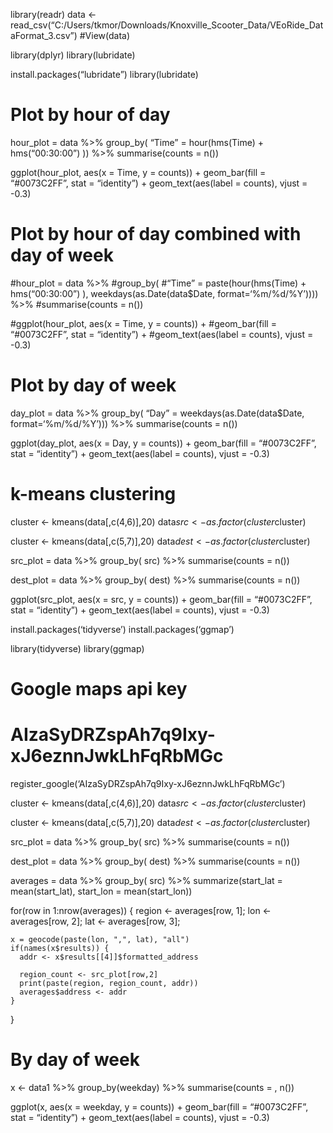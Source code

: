 library(readr)
data <- read_csv("C:/Users/tkmor/Downloads/Knoxville_Scooter_Data/VEoRide_DataFormat_3.csv")
#View(data)

  library(dplyr)
  library(lubridate)

  install.packages("lubridate")
library(lubridate)



# Plot by hour of day
hour_plot = data  %>%
group_by(
"Time" = hour(hms(Time) + hms("00:30:00") )) %>%
summarise(counts = n())


ggplot(hour_plot, aes(x = Time, y = counts)) + 
geom_bar(fill = "#0073C2FF", stat = "identity") +
geom_text(aes(label = counts), vjust = -0.3)




# Plot by hour of day combined with day of week
#hour_plot = data  %>%
#group_by(
#"Time" = paste(hour(hms(Time) + hms("00:30:00") ), weekdays(as.Date(data$Date, format='%m/%d/%Y')))) %>%
#summarise(counts = n())


#ggplot(hour_plot, aes(x = Time, y = counts)) + 
#geom_bar(fill = "#0073C2FF", stat = "identity") +
#geom_text(aes(label = counts), vjust = -0.3)



  
# Plot by day of week
day_plot = data  %>%
group_by(
"Day" = weekdays(as.Date(data$Date, format='%m/%d/%Y'))) %>%
summarise(counts = n())


ggplot(day_plot, aes(x = Day, y = counts)) + 
geom_bar(fill = "#0073C2FF", stat = "identity") +
geom_text(aes(label = counts), vjust = -0.3)



# k-means clustering
cluster <- kmeans(data[,c(4,6)],20)
data$src <- as.factor(cluster$cluster)

cluster <- kmeans(data[,c(5,7)],20)
data$dest <- as.factor(cluster$cluster)

src_plot = data  %>%
group_by(
src) %>%
summarise(counts = n())

dest_plot = data  %>%
group_by(
dest) %>%
summarise(counts = n())


ggplot(src_plot, aes(x = src, y = counts)) + 
geom_bar(fill = "#0073C2FF", stat = "identity") +
geom_text(aes(label = counts), vjust = -0.3)


install.packages('tidyverse')
install.packages('ggmap')

library(tidyverse)
library(ggmap)


# Google maps api key
# AIzaSyDRZspAh7q9Ixy-xJ6eznnJwkLhFqRbMGc

register_google('AIzaSyDRZspAh7q9Ixy-xJ6eznnJwkLhFqRbMGc')


cluster <- kmeans(data[,c(4,6)],20)
data$src <- as.factor(cluster$cluster)

cluster <- kmeans(data[,c(5,7)],20)
data$dest <- as.factor(cluster$cluster)

src_plot = data  %>%
group_by(
src) %>%
summarise(counts = n())

dest_plot = data  %>%
group_by(
dest) %>%
summarise(counts = n())



averages = data  %>%
    group_by(
        src) %>% summarize(start_lat = mean(start_lat), start_lon = mean(start_lon))


for(row in 1:nrow(averages)) {
    region <- averages[row, 1];
    lon <- averages[row, 2];
    lat <- averages[row, 3];

    x = geocode(paste(lon, ",", lat), "all")
    if(names(x$results)) {
      addr <- x$results[[4]]$formatted_address
  
      region_count <- src_plot[row,2]
      print(paste(region, region_count, addr))
      averages$address <- addr
    }
  }












# By day of week
x <- data1  %>%
group_by(weekday) %>%
summarise(counts = , n())


  ggplot(x, aes(x = weekday, y = counts)) + 
  geom_bar(fill = "#0073C2FF", stat = "identity") +
  geom_text(aes(label = counts), vjust = -0.3)
